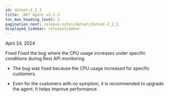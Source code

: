 ```yaml
---
id: dotnet-2_2_3
title: .NET Agent v2.2.3
toc_max_heading_level: 2
pagination_next: release-notes/dotnet/dotnet-2_2_2
displayed_sidebar: releaseSidebar
---
```


April 24, 2024

<Status>Fixed</Status> Fixed the bug where the CPU usage increases under specific conditions during Rest API monitoring.

- The bug was fixed because the CPU usage increased for specific customers.

- Even for the customers with no symptom, it is recommended to upgrade the agent. It helps improve performance.
